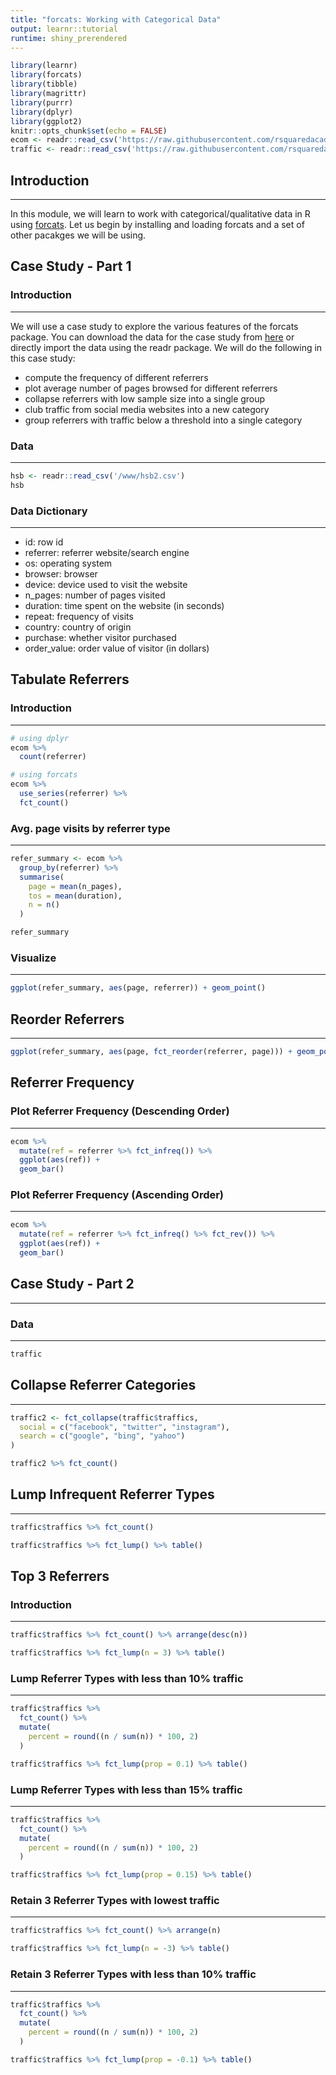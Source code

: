 ```yaml
---
title: "forcats: Working with Categorical Data"
output: learnr::tutorial
runtime: shiny_prerendered
---
```


```r
library(learnr)
library(forcats)
library(tibble)
library(magrittr)
library(purrr)
library(dplyr)
library(ggplot2)
knitr::opts_chunk$set(echo = FALSE)
ecom <- readr::read_csv('https://raw.githubusercontent.com/rsquaredacademy/datasets/master/web.csv')
traffic <- readr::read_csv('https://raw.githubusercontent.com/rsquaredacademy/datasets/master/web_traffic.csv')
```

## Introduction

<hr>

In this module, we will learn to work with categorical/qualitative data in R using [forcats](http://forcats.tidyverse.org). Let us begin by installing and loading forcats and a set of other pacakges we will be using.

## Case Study - Part 1

### Introduction

<hr>

We will use a case study to explore the various features of the forcats package. You can download the data for the case study from [here](https://raw.githubusercontent.com/rsquaredacademy/datasets/master/web.csv) or directly import the data using the readr package. We will do the following in this case study:

- compute the frequency of different referrers
- plot average number of pages browsed for different referrers
- collapse referrers with low sample size into a single group
- club traffic from social media websites into a new category
- group referrers with traffic below a threshold into a single category


### Data

<hr>

```r
hsb <- readr::read_csv('/www/hsb2.csv')
hsb
```

### Data Dictionary

<hr>

- id: row id
- referrer: referrer website/search engine
- os: operating system
- browser: browser
- device: device used to visit the website
- n_pages: number of pages visited
- duration: time spent on the website (in seconds)
- repeat: frequency of visits
- country: country of origin
- purchase: whether visitor purchased
- order_value: order value of visitor (in dollars)

 
## Tabulate Referrers

### Introduction

<hr>

```r
# using dplyr
ecom %>%
  count(referrer)

# using forcats
ecom %>%
  use_series(referrer) %>%
  fct_count()
```

### Avg. page visits by referrer type

<hr>

```r
refer_summary <- ecom %>%
  group_by(referrer) %>%
  summarise(
    page = mean(n_pages),
    tos = mean(duration),
    n = n()
  )

refer_summary
```

### Visualize 

<hr>

```r
ggplot(refer_summary, aes(page, referrer)) + geom_point()
```

## Reorder Referrers

<hr>

```r
ggplot(refer_summary, aes(page, fct_reorder(referrer, page))) + geom_point()
```

## Referrer Frequency

### Plot Referrer Frequency (Descending Order)

<hr>

```r
ecom %>%
  mutate(ref = referrer %>% fct_infreq()) %>%
  ggplot(aes(ref)) +
  geom_bar()
```

### Plot Referrer Frequency (Ascending Order)

<hr>

```r
ecom %>%
  mutate(ref = referrer %>% fct_infreq() %>% fct_rev()) %>%
  ggplot(aes(ref)) +
  geom_bar()
```

## Case Study - Part 2

<hr>

### Data 

<hr>

```r
traffic
```

## Collapse Referrer Categories

<hr>

```r
traffic2 <- fct_collapse(traffic$traffics,
  social = c("facebook", "twitter", "instagram"),
  search = c("google", "bing", "yahoo")
)

traffic2 %>% fct_count() 
```

## Lump Infrequent Referrer Types

<hr>

```r
traffic$traffics %>% fct_count()

traffic$traffics %>% fct_lump() %>% table()
```

## Top 3 Referrers

### Introduction

<hr>

```r
traffic$traffics %>% fct_count() %>% arrange(desc(n))
```

```r
traffic$traffics %>% fct_lump(n = 3) %>% table()
```

### Lump Referrer Types with less than 10% traffic

<hr>

```r
traffic$traffics %>% 
  fct_count() %>%
  mutate(
    percent = round((n / sum(n)) * 100, 2)
  )
```

```r
traffic$traffics %>% fct_lump(prop = 0.1) %>% table()
```

### Lump Referrer Types with less than 15% traffic

<hr>

```r
traffic$traffics %>% 
  fct_count() %>%
  mutate(
    percent = round((n / sum(n)) * 100, 2)
  )
```

```r
traffic$traffics %>% fct_lump(prop = 0.15) %>% table()
```

### Retain 3 Referrer Types with lowest traffic

<hr>

```r
traffic$traffics %>% fct_count() %>% arrange(n)
```

```r
traffic$traffics %>% fct_lump(n = -3) %>% table()
```

### Retain 3 Referrer Types with less than 10% traffic

<hr>

```r
traffic$traffics %>% 
  fct_count() %>%
  mutate(
    percent = round((n / sum(n)) * 100, 2)
  )
```

```r
traffic$traffics %>% fct_lump(prop = -0.1) %>% table()
```

